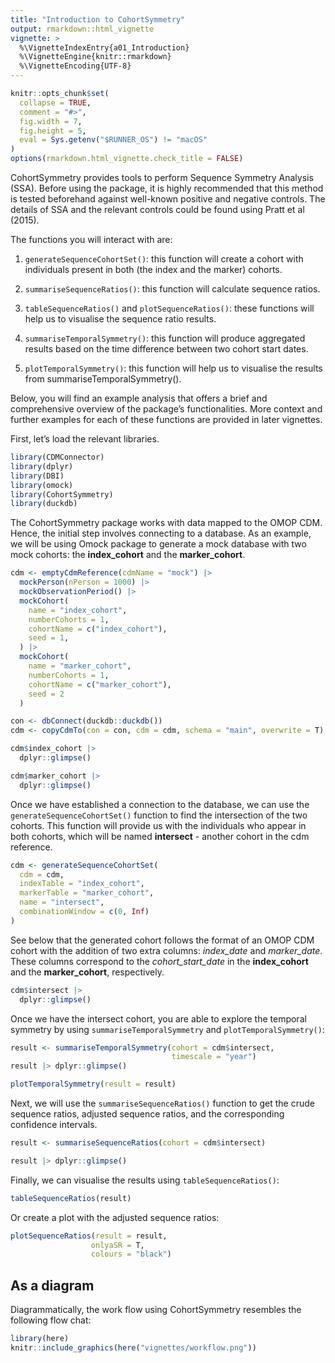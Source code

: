 ```yaml
---
title: "Introduction to CohortSymmetry"
output: rmarkdown::html_vignette
vignette: >
  %\VignetteIndexEntry{a01_Introduction}
  %\VignetteEngine{knitr::rmarkdown}
  %\VignetteEncoding{UTF-8}
---
```


```r
knitr::opts_chunk$set(
  collapse = TRUE,
  comment = "#>",
  fig.width = 7,
  fig.height = 5,
  eval = Sys.getenv("$RUNNER_OS") != "macOS"
)
options(rmarkdown.html_vignette.check_title = FALSE)
```

CohortSymmetry provides tools to perform Sequence Symmetry Analysis (SSA). Before using the package, it is highly recommended that this
method is tested beforehand against well-known positive and negative
controls. The details of SSA and the relevant controls could be found using Pratt et al (2015).

The functions you will interact with are:

1.  `generateSequenceCohortSet()`: this function will create a cohort with individuals present in both (the index and the marker) cohorts.

2.  `summariseSequenceRatios()`: this function will calculate sequence ratios.

3.  `tableSequenceRatios()` and `plotSequenceRatios()`: these functions will help us to visualise the sequence ratio results.

4. `summariseTemporalSymmetry()`: this function will produce aggregated results based on the time difference between two cohort start dates.

5. `plotTemporalSymmetry()`: this function will help us to visualise the results from summariseTemporalSymmetry().

Below, you will find an example analysis that offers a brief and comprehensive overview of the package's functionalities. More context and further examples for each of these functions are provided in later vignettes.

First, let’s load the relevant libraries.

```r
library(CDMConnector)
library(dplyr)
library(DBI)
library(omock)
library(CohortSymmetry)
library(duckdb)
```

The CohortSymmetry package works with data mapped to the OMOP CDM. Hence, the initial step involves connecting to a database. As an example, we will be using Omock package to generate a mock database with two mock cohorts: the **index_cohort** and the **marker_cohort**.

```r
cdm <- emptyCdmReference(cdmName = "mock") |>
  mockPerson(nPerson = 1000) |>
  mockObservationPeriod() |>
  mockCohort(
    name = "index_cohort",
    numberCohorts = 1,
    cohortName = c("index_cohort"),
    seed = 1,
  ) |>
  mockCohort(
    name = "marker_cohort",
    numberCohorts = 1,
    cohortName = c("marker_cohort"), 
    seed = 2
  )

con <- dbConnect(duckdb::duckdb())
cdm <- copyCdmTo(con = con, cdm = cdm, schema = "main", overwrite = T)

cdm$index_cohort |> 
  dplyr::glimpse()

cdm$marker_cohort |> 
  dplyr::glimpse()

```

Once we have established a connection to the database, we can use the `generateSequenceCohortSet()` function to find the intersection of the two cohorts. This function will provide us with the individuals who appear in both cohorts, which will be named **intersect** - another cohort in the cdm reference.

```r
cdm <- generateSequenceCohortSet(
  cdm = cdm,
  indexTable = "index_cohort",
  markerTable = "marker_cohort",
  name = "intersect",
  combinationWindow = c(0, Inf)
)
```

See below that the generated cohort follows the format of an OMOP CDM cohort with the addition of two extra columns: *index_date* and *marker_date*. These columns correspond to the *cohort_start_date* in the **index_cohort** and the **marker_cohort**, respectively.

```r
cdm$intersect |> 
  dplyr::glimpse()
```

Once we have the intersect cohort, you are able to explore the temporal symmetry by using `summariseTemporalSymmetry` and `plotTemporalSymmetry()`:

```r
result <- summariseTemporalSymmetry(cohort = cdm$intersect, 
                                    timescale = "year")
result |> dplyr::glimpse()

plotTemporalSymmetry(result = result)
```

Next, we will use the `summariseSequenceRatios()` function to get the crude sequence ratios, adjusted sequence ratios, and the corresponding confidence intervals.
```r
result <- summariseSequenceRatios(cohort = cdm$intersect)

result |> dplyr::glimpse()
```
Finally, we can visualise the results using `tableSequenceRatios()`:
```r
tableSequenceRatios(result)
```
Or create a plot with the adjusted sequence ratios:

```r
plotSequenceRatios(result = result,
                  onlyaSR = T,
                  colours = "black")
```

## As a diagram

Diagrammatically, the work flow using CohortSymmetry resembles the following flow chat:

```r
library(here)
knitr::include_graphics(here("vignettes/workflow.png"))
```

